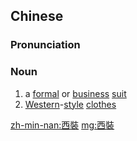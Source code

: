 {{also|西装}}
==Chinese==
{{zh-forms|s=西装}}

===Pronunciation===
{{zh-pron
|m=xīzhuāng
|c=sai1 zong1
|mn=se-chong
|w=1xi tsaan
|cat=n
}}

===Noun===
{{zh-noun}}

# a [[formal]] or [[business]] [[suit]]
# [[Western]]-[[style]] [[clothes]]

{{zh-cat|Clothing}}

[[zh-min-nan:西裝]]
[[mg:西裝]]